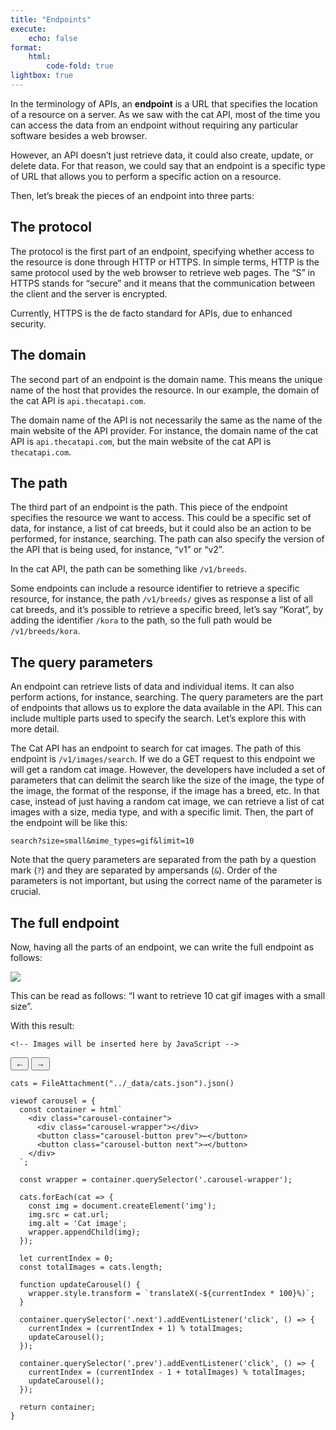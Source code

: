 ```yaml
---
title: "Endpoints"
execute:
    echo: false
format:
    html:
        code-fold: true
lightbox: true
---
```




In the terminology of APIs, an **endpoint** is a URL that specifies the location of a resource on a server. As we saw with the cat API, most of the time you can access the data from an endpoint without requiring any particular software besides a web browser.

However, an API doesn't just retrieve data, it could also create, update, or delete data. For that reason, we could say that an endpoint is a specific type of URL that allows you to perform a specific action on a resource.

Then, let's break the pieces of an endpoint into three parts:

## The protocol

The protocol is the first part of an endpoint, specifying whether access to the resource is done through HTTP or HTTPS. In simple terms, HTTP is the same protocol used by the web browser to retrieve web pages. The "S" in HTTPS stands for "secure" and it means that the communication between the client and the server is encrypted. 

::: {.callout-note}
Currently, HTTPS is the de facto standard for APIs, due to enhanced security.
:::

## The domain

The second part of an endpoint is the domain name. This means the unique name of the host that provides the resource. In our example, the domain of the cat API is `api.thecatapi.com`. 

::: {.callout-note}
The domain name of the API is not necessarily the same as the name of the main website of the API provider. For instance, the domain name of the cat API is `api.thecatapi.com`, but the main website of the cat API is `thecatapi.com`.
:::

## The path

The third part of an endpoint is the path. This piece of the endpoint specifies the resource we want to access. This could be a specific set of data, for instance, a list of cat breeds, but it could also be an action to be performed, for instance, searching. The path can also specify the version of the API that is being used, for instance, "v1" or "v2".

In the cat API, the path can be something like `/v1/breeds`.

Some endpoints can include a resource identifier to retrieve a specific resource, for instance, the path `/v1/breeds/` gives as response a list of all cat breeds, and it's possible to retrieve a specific breed, let's say "Korat", by adding the identifier `/kora` to the path, so the full path would be `/v1/breeds/kora`.

## The query parameters

An endpoint can retrieve lists of data and individual items. It can also perform actions, for instance, searching. The query parameters are the part of endpoints that allows us to explore the data available in the API. This can include multiple parts used to specify the search. Let's explore this with more detail.

The Cat API has an endpoint to search for cat images. The path of this endpoint is `/v1/images/search`. If we do a GET request to this endpoint we will get a random cat image. However, the developers have included a set of parameters that can delimit the search like the size of the image, the type of the image, the format of the response, if the image has a breed, etc. In that case, instead of just having a random cat image, we can retrieve a list of cat images with a size, media type, and with a specific limit. Then, the part of the endpoint will be like this:

`search?size=small&mime_types=gif&limit=10`

Note that the query parameters are separated from the path by a question mark (`?`) and they are separated by ampersands (`&`). Order of the parameters is not important, but using the correct name of the parameter is crucial.

## The full endpoint

Now, having all the parts of an endpoint, we can write the full endpoint as follows:

![](/static/imgs/endpoint_diagram.png)

This can be read as follows: "I want to retrieve 10 cat gif images with a small size".

With this result:

::: {#cat-container .cell-html}
<!-- carousel with 10 cat images -->
<div class="carousel-container">
  <div class="carousel-wrapper">
    <!-- Images will be inserted here by JavaScript -->
  </div>
  <button class="carousel-button prev">←</button>
  <button class="carousel-button next">→</button>
</div>

```ojs
cats = FileAttachment("../_data/cats.json").json()

viewof carousel = {
  const container = html`
    <div class="carousel-container">
      <div class="carousel-wrapper"></div>
      <button class="carousel-button prev">←</button>
      <button class="carousel-button next">→</button>
    </div>
  `;
  
  const wrapper = container.querySelector('.carousel-wrapper');
  
  cats.forEach(cat => {
    const img = document.createElement('img');
    img.src = cat.url;
    img.alt = 'Cat image';
    wrapper.appendChild(img);
  });

  let currentIndex = 0;
  const totalImages = cats.length;
  
  function updateCarousel() {
    wrapper.style.transform = `translateX(-${currentIndex * 100}%)`;
  }

  container.querySelector('.next').addEventListener('click', () => {
    currentIndex = (currentIndex + 1) % totalImages;
    updateCarousel();
  });

  container.querySelector('.prev').addEventListener('click', () => {
    currentIndex = (currentIndex - 1 + totalImages) % totalImages;
    updateCarousel();
  });
  
  return container;
}
```


<script>
document.addEventListener('DOMContentLoaded', async () => {
  try {
    // Wait for Observable runtime to be ready
    await document.querySelector('ojs-provider').whenDefined();
    const runtime = document.querySelector('ojs-provider').value;
    const cats = await runtime.value('cats');
    
    const wrapper = document.querySelector('.carousel-wrapper');
    cats.forEach(cat => {
      const img = document.createElement('img');
      img.src = cat.url;
      img.alt = 'Cat image';
      wrapper.appendChild(img);
    });

    let currentIndex = 0;
    const totalImages = cats.length;
    
    function updateCarousel() {
      wrapper.style.transform = `translateX(-${currentIndex * 100}%)`;
    }

    document.querySelector('.next').addEventListener('click', () => {
      currentIndex = (currentIndex + 1) % totalImages;
      updateCarousel();
    });

    document.querySelector('.prev').addEventListener('click', () => {
      currentIndex = (currentIndex - 1 + totalImages) % totalImages;
      updateCarousel();
    });
  } catch (error) {
    console.error('Error loading cat data:', error);
  }
});
</script>

:::

